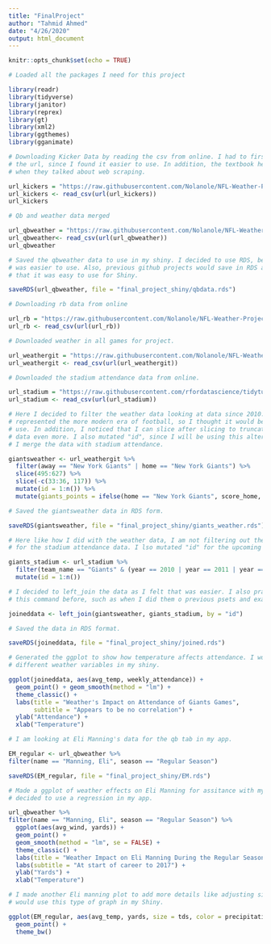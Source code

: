 ```yaml
---
title: "FinalProject"
author: "Tahmid Ahmed"
date: "4/26/2020"
output: html_document
---
```


```r
knitr::opts_chunk$set(echo = TRUE)

# Loaded all the packages I need for this project

library(readr)
library(tidyverse)
library(janitor)
library(reprex)
library(gt)
library(xml2)
library(ggthemes)
library(gganimate)
```

```r

# Downloading Kicker Data by reading the csv from online. I had to first name
# the url, since I found it easier to use. In addition, the textbook helped me
# when they talked about web scraping.

url_kickers = "https://raw.githubusercontent.com/Nolanole/NFL-Weather-Project/master/Game_Logs_Kickers.csv"
url_kickers <- read_csv(url(url_kickers)) 
url_kickers
```

```r

# Qb and weather data merged

url_qbweather = "https://raw.githubusercontent.com/Nolanole/NFL-Weather-Project/master/QB_weather_cleaned.csv"
url_qbweather<- read_csv(url(url_qbweather))
url_qbweather
```

```r

# Saved the qbweather data to use in my shiny. I decided to use RDS, because it
# was easier to use. Also, previous github projects would save in RDS and found
# that it was easy to use for Shiny.

saveRDS(url_qbweather, file = "final_project_shiny/qbdata.rds")

```


```r

# Downloading rb data from online

url_rb = "https://raw.githubusercontent.com/Nolanole/NFL-Weather-Project/master/Game_Logs_Runningback.csv"
url_rb <- read_csv(url(url_rb))
```

```r

# Downloaded weather in all games for project.

url_weathergit = "https://raw.githubusercontent.com/Nolanole/NFL-Weather-Project/master/all_games_weather.csv"
url_weathergit <- read_csv(url(url_weathergit))
```

```r

# Downloaded the stadium attendance data from online.

url_stadium = "https://raw.githubusercontent.com/rfordatascience/tidytuesday/master/data/2020/2020-02-04/attendance.csv"
url_stadium <- read_csv(url(url_stadium))
```

```r
# Here I decided to filter the weather data looking at data since 2010. This
# represented the more modern era of football, so I thought it would be nice to
# use. In addition, I noticed that I can slice after slicing to truncate the
# data even more. I also mutated "id", since I will be using this alter on when
# I merge the data with stadium attendance.

giantsweather <- url_weathergit %>%
  filter(away == "New York Giants" | home == "New York Giants") %>%
  slice(495:627) %>%
  slice(-c(33:36, 117)) %>%
  mutate(id = 1:n()) %>%
  mutate(giants_points = ifelse(home == "New York Giants", score_home, score_away))

# Saved the giantsweather data in RDS form.

saveRDS(giantsweather, file = "final_project_shiny/giants_weather.rds")

# Here like how I did with the weather data, I am not filtering out the same way
# for the stadium attendance data. I lso mutated "id" for the upcoming join.

giants_stadium <- url_stadium %>%
  filter(team_name == "Giants" & (year == 2010 | year == 2011 | year == 2012 | year == 2013 | year == 2014 | year == 2015 | year == 2016 | year == 2017) & weekly_attendance != "NA") %>%
  mutate(id = 1:n())
```

```r

# I decided to left_join the data as I felt that was easier. I also practiced
# this command before, such as when I did them o previous psets and exams.

joineddata <- left_join(giantsweather, giants_stadium, by = "id")

# Saved the data in RDS format.

saveRDS(joineddata, file = "final_project_shiny/joined.rds")

```

```r

# Generated the ggplot to show how temperature affects attendance. I would test
# different weather variables in my shiny.

ggplot(joineddata, aes(avg_temp, weekly_attendance)) +
  geom_point() + geom_smooth(method = "lm") +
  theme_classic() +
  labs(title = "Weather's Impact on Attendance of Giants Games",
       subtitle = "Appears to be no correlation") +
  ylab("Attendance") +
  xlab("Temperature")

```

```r

# I am looking at Eli Manning's data for the qb tab in my app. 

EM_regular <- url_qbweather %>%
filter(name == "Manning, Eli", season == "Regular Season")

saveRDS(EM_regular, file = "final_project_shiny/EM.rds")

```

```r

# Made a ggplot of weather effects on Eli Manning for assitance with my Shiny. I
# decided to use a regression in my app. 

url_qbweather %>%
filter(name == "Manning, Eli", season == "Regular Season") %>%
  ggplot(aes(avg_wind, yards)) +
  geom_point() +
  geom_smooth(method = "lm", se = FALSE) +
  theme_classic() +
  labs(title = "Weather Impact on Eli Manning During the Regular Season") +
  labs(subtitle = "At start of career to 2017") +
  ylab("Yards") +
  xlab("Temperature")

```











```r

# I made another Eli manning plot to add more details like adjusting size. I
# would use this type of graph in my Shiny.

ggplot(EM_regular, aes(avg_temp, yards, size = tds, color = precipitation)) +
  geom_point() +
  theme_bw()   
```









